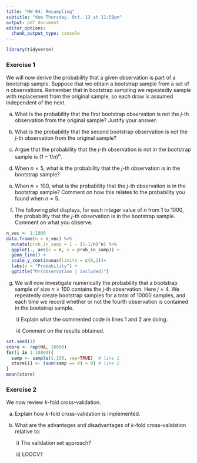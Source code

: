 ```yaml
---
title: "HW 04: Resampling"
subtitle: "due Thursday, Oct. 13 at 11:59pm"
output: pdf_document
editor_options: 
  chunk_output_type: console
---
```


```r
library(tidyverse)
```

### Exercise 1 

We will now derive the probability that a given observation is part of a bootstrap sample. Suppose that we obtain a bootstrap sample from a set of $n$ observations. Remember that in bootstrap sampling we repeatedly sample with replacement from the original sample, so each draw is assumed independent of the next.

a) What is the probability that the first bootstrap observation is not the $j$-th observation from the original sample? Justify your answer.

b) What is the probability that the second bootstrap observation is not the $j$-th observation from the original sample?

c) Argue that the probability that the $j$-th observation is not in the bootstrap sample is $(1-1/n)^{n}$.

d) When $n = 5$, what is the probability that the $j$-th observation is in the bootstrap sample?

e) When $n = 100$, what is the probability that the $j$-th observation is in the bootstrap sample? Comment on how this relates to the probability you found when $n = 5$.

f) The following plot displays, for each integer value of $n$ from 1 to 1000, the probability that the $j$-th observation is in the bootstrap sample. Comment on what you observe.

```r
n_vec <- 1:1000
data.frame(n = n_vec) %>%
  mutate(prob_in_samp = 1 - (1-1/n)^n) %>%
  ggplot(., aes(x = n, y = prob_in_samp)) +
  geom_line() +
  scale_y_continuous(limits = c(0,1))+
  labs(y = "Probability") +
  ggtitle("Pr(observation j included)")
```

g) We will now investigate numerically the probability that a bootstrap sample of size $n = 100$ contains the $j$-th observation. Here $j = 4$. We repeatedly create bootstrap samples for a total of 10000 samples, and each time we record whether or not the fourth observation is contained in the bootstrap sample. 

&nbsp;&nbsp;&nbsp;&nbsp;&nbsp;&nbsp; i) Explain what the commented code in lines 1 and 2 are doing.
  
&nbsp;&nbsp;&nbsp;&nbsp;&nbsp;&nbsp; ii) Comment on the results obtained.
  
```r
set.seed(1)
store <- rep(NA, 10000)
for(i in 1:10000){
  samp <- sample(1:100, rep=TRUE)  # line 1 
  store[i] <- (sum(samp == 4) > 0) # line 2
}
mean(store)
```


### Exercise 2

We now review $k$-fold cross-validation.

a) Explain how $k$-fold cross-validation is implemented.

b) What are the advantages and disadvantages of $k$-fold cross-validation relative to:

&nbsp;&nbsp;&nbsp;&nbsp;&nbsp;&nbsp; i) The validation set approach?
  
&nbsp;&nbsp;&nbsp;&nbsp;&nbsp;&nbsp; ii) LOOCV?
